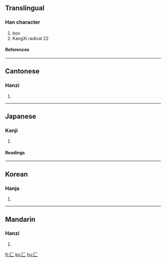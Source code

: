 ==Translingual==
===Han character===
{{Han char|rad=匚|as=00|sn=2|four=7171<sub>0</sub>|canj=一女 (MV)}}
# box
# KangXi radical 22
====References====
{{Han ref|kx=0153.100|dkj=02595|dj=0344.260|hdz=10081.030|uh=531A|ud=21274|bh=C943|bd=51523}}
----
==Cantonese==
===Hanzi===
{{yue-hanzi|jyut=|y=fong1}}
# {{defn|Cantonese}}
----
==Japanese==
===Kanji===
{{ja-kanji|grade=|rs=匚00}}
# {{defn|Japanese}} 
====Readings====
{{ja-readings|on=[[ほう]] (hō)|kun=[[はこ]] (hako)}}
----
==Korean==
===Hanja===
{{ko-hanja|hangeul=방|rv=bang|mr=pang}}
# {{defn|Korean}}
----
==Mandarin==
===Hanzi===
{{cmn-hanzi|pin=[[cáng]] ([[cang2]]), [[fāng]] ([[fang1]])|wg=ts'ang<sup>2</sup>, fang<sup>1</sup>}}
# {{defn|Mandarin}}

[[fr:匚]]
[[ko:匚]]
[[hu:匚]]